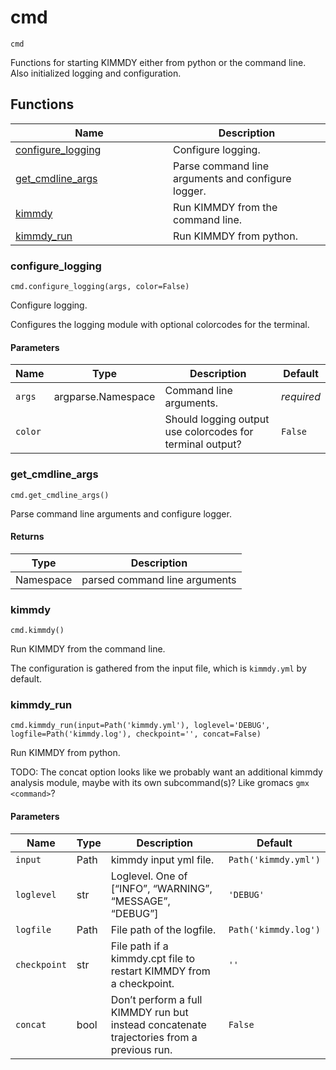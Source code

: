 # cmd { #kimmdy.cmd }

`cmd`

Functions for starting KIMMDY either from python or the command line.
Also initialized logging and configuration.

## Functions

| Name | Description |
| --- | --- |
| [configure_logging](#kimmdy.cmd.configure_logging) | Configure logging. |
| [get_cmdline_args](#kimmdy.cmd.get_cmdline_args) | Parse command line arguments and configure logger. |
| [kimmdy](#kimmdy.cmd.kimmdy) | Run KIMMDY from the command line. |
| [kimmdy_run](#kimmdy.cmd.kimmdy_run) | Run KIMMDY from python. |

### configure_logging { #kimmdy.cmd.configure_logging }

`cmd.configure_logging(args, color=False)`

Configure logging.

Configures the logging module with optional colorcodes
for the terminal.

#### Parameters

| Name    | Type               | Description                                               | Default    |
|---------|--------------------|-----------------------------------------------------------|------------|
| `args`  | argparse.Namespace | Command line arguments.                                   | _required_ |
| `color` |                    | Should logging output use colorcodes for terminal output? | `False`    |

### get_cmdline_args { #kimmdy.cmd.get_cmdline_args }

`cmd.get_cmdline_args()`

Parse command line arguments and configure logger.

#### Returns

| Type      | Description                   |
|-----------|-------------------------------|
| Namespace | parsed command line arguments |

### kimmdy { #kimmdy.cmd.kimmdy }

`cmd.kimmdy()`

Run KIMMDY from the command line.

The configuration is gathered from the input file,
which is `kimmdy.yml` by default.

### kimmdy_run { #kimmdy.cmd.kimmdy_run }

`cmd.kimmdy_run(input=Path('kimmdy.yml'), loglevel='DEBUG', logfile=Path('kimmdy.log'), checkpoint='', concat=False)`

Run KIMMDY from python.

TODO: The concat option looks like we probably
want an additional kimmdy analysis module,
maybe with its own subcommand(s)?
Like gromacs ``gmx <command>``?

#### Parameters

| Name         | Type   | Description                                                                               | Default              |
|--------------|--------|-------------------------------------------------------------------------------------------|----------------------|
| `input`      | Path   | kimmdy input yml file.                                                                    | `Path('kimmdy.yml')` |
| `loglevel`   | str    | Loglevel. One of ["INFO", "WARNING", "MESSAGE", "DEBUG"]                                  | `'DEBUG'`            |
| `logfile`    | Path   | File path of the logfile.                                                                 | `Path('kimmdy.log')` |
| `checkpoint` | str    | File path if a kimmdy.cpt file to restart KIMMDY from a checkpoint.                       | `''`                 |
| `concat`     | bool   | Don't perform a full KIMMDY run but instead concatenate trajectories from a previous run. | `False`              |